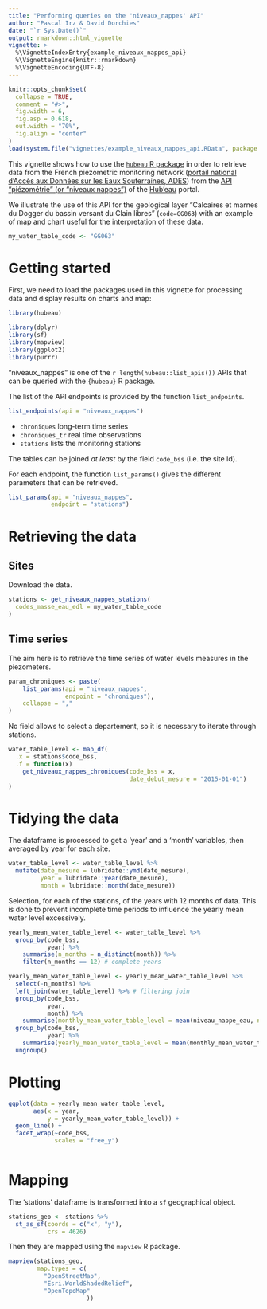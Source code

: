 ```yaml
---
title: "Performing queries on the 'niveaux_nappes' API"
author: "Pascal Irz & David Dorchies"
date: "`r Sys.Date()`"
output: rmarkdown::html_vignette
vignette: >
  %\VignetteIndexEntry{example_niveaux_nappes_api}
  %\VignetteEngine{knitr::rmarkdown}
  %\VignetteEncoding{UTF-8}
---
```


```r
knitr::opts_chunk$set(
  collapse = TRUE,
  comment = "#>",
  fig.width = 6,
  fig.asp = 0.618,
  out.width = "70%",
  fig.align = "center"
)
load(system.file("vignettes/example_niveaux_nappes_api.RData", package = "hubeau"))
```

This vignette shows how to use the [`hubeau` R package](https://github.com/inrae/hubeau) in order to retrieve data from the French piezometric monitoring network ([portail national d'Accès aux Données sur les Eaux Souterraines, ADES](https://ades.eaufrance.fr/)) from the [API "piézométrie" (or "niveaux nappes")](https://hubeau.eaufrance.fr/page/api-piezometrie) of the [Hub'eau](https://hubeau.eaufrance.fr/) portal. 

We illustrate the use of this API for the geological layer "Calcaires et marnes du Dogger du bassin versant du Clain libres" (`code=GG063`) with an example of map and chart useful for the interpretation of these data.

```r
my_water_table_code <- "GG063"
```

# Getting started

First, we need to load the packages used in this vignette for processing data and
display results on charts and map:

```r
library(hubeau)

library(dplyr)
library(sf)
library(mapview)
library(ggplot2)
library(purrr)
```

"niveaux_nappes" is one of the `r length(hubeau::list_apis())` APIs that can be queried with the `{hubeau}` R package.

The list of the API endpoints is provided by the function `list_endpoints`.

```r
list_endpoints(api = "niveaux_nappes")
```

- `chroniques` long-term time series
- `chroniques_tr` real time observations
- `stations` lists the monitoring stations

The tables can be joined *at least* by the field `code_bss` (i.e. the site Id).

For each endpoint, the function `list_params()` gives the different parameters that can be retrieved. 

```r
list_params(api = "niveaux_nappes",
            endpoint = "stations")
```

# Retrieving the data

## Sites

Download the data.

```r
stations <- get_niveaux_nappes_stations(
  codes_masse_eau_edl = my_water_table_code
)
```

## Time series

The aim here is to retrieve the time series of water levels measures in the piezometers.

```r
param_chroniques <- paste(
    list_params(api = "niveaux_nappes",
                endpoint = "chroniques"),
    collapse = ","
)
```

No field allows to select a departement, so it is necessary to iterate through stations. 

```r
water_table_level <- map_df(
  .x = stations$code_bss,
  .f = function(x)
    get_niveaux_nappes_chroniques(code_bss = x,
                                  date_debut_mesure = "2015-01-01")
)
```

# Tidying the data

The dataframe is processed to get a 'year' and a 'month' variables, then averaged by year for each site.

```r
water_table_level <- water_table_level %>% 
  mutate(date_mesure = lubridate::ymd(date_mesure),
         year = lubridate::year(date_mesure),
         month = lubridate::month(date_mesure))
```

Selection, for each of the stations, of the years with 12 months of data. This is done to prevent incomplete time periods to influence the yearly mean water level excessively.

```r
yearly_mean_water_table_level <- water_table_level %>% 
  group_by(code_bss,
           year) %>% 
    summarise(n_months = n_distinct(month)) %>% 
    filter(n_months == 12) # complete years

yearly_mean_water_table_level <- yearly_mean_water_table_level %>% 
  select(-n_months) %>% 
  left_join(water_table_level) %>% # filtering join
  group_by(code_bss,
           year,
           month) %>% 
    summarise(monthly_mean_water_table_level = mean(niveau_nappe_eau, na.rm = TRUE)) %>% 
  group_by(code_bss,
           year) %>% 
    summarise(yearly_mean_water_table_level = mean(monthly_mean_water_table_level, na.rm = TRUE)) %>% 
  ungroup()
```

# Plotting

```r
ggplot(data = yearly_mean_water_table_level,
       aes(x = year,
           y = yearly_mean_water_table_level)) +
  geom_line() +
  facet_wrap(~code_bss,
             scales = "free_y")
         
```

# Mapping

The 'stations' dataframe is transformed into a `sf` geographical object.

```r
stations_geo <- stations %>% 
  st_as_sf(coords = c("x", "y"),
           crs = 4626)
```

Then they are mapped using the `mapview` R package.

```r
mapview(stations_geo,
        map.types = c(
          "OpenStreetMap",
          "Esri.WorldShadedRelief",
          "OpenTopoMap"
                      ))
```








